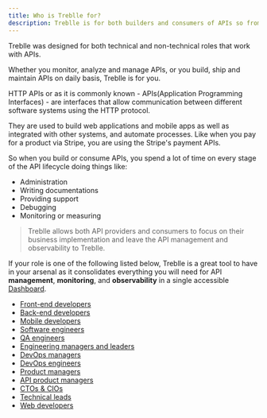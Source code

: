 ```yaml
---
title: Who is Treblle for?
description: Treblle is for both builders and consumers of APIs so from DevOps teams to startups will have real value from having Treblle for monitor and observing their APIs
---
```


Treblle was designed for both technical and non-technical roles that work with APIs.

Whether you monitor, analyze and manage APIs, or you build, ship and maintain APIs on daily basis, Treblle is for you.

HTTP APIs or as it is commonly known - APIs(Application Programming Interfaces) - are interfaces that allow communication between different software systems using the HTTP protocol.

They are used to build web applications and mobile apps as well as integrated with other systems, and automate processes. Like when you pay for a product via Stripe, you are using the Stripe's payment APIs.

So when you build or consume APIs, you spend a lot of time on every stage of the API lifecycle doing things like:

- Administration
- Writing documentations
- Providing support
- Debugging
- Monitoring or measuring

> Treblle allows both API providers and consumers to focus on their business implementation and leave the API management and observability to Treblle.

If your role is one of the following listed below, Treblle is a great tool to have in your arsenal as it consolidates everything you will need for API **management**, **monitoring**, and **observability** in a single accessible [Dashboard](/treblle/dashboard).

- [Front-end developers](/who-is-treblle-for/front-end-developers/)
- [Back-end developers](/who-is-treblle-for/back-end-developers/)
- [Mobile developers](/who-is-treblle-for/mobile-developers/)
- [Software engineers](/who-is-treblle-for/software-engineers/)
- [QA engineers](/who-is-treblle-for/qa-engineers/)
- [Engineering managers and leaders](/who-is-treblle-for/engineering-managers/)
- [DevOps managers](/who-is-treblle-for/devops-managers/)
- [DevOps engineers](/who-is-treblle-for/devops-engineers/)
- [Product managers](/who-is-treblle-for/product-managers/)
- [API product managers](/who-is-treblle-for/api-product-managers/)
- [CTOs & CIOs](/who-is-treblle-for/ctos-and-cios/)
- [Technical leads](/who-is-treblle-for/technical-leads/)
- [Web developers](/who-is-treblle-for/web-developers/)